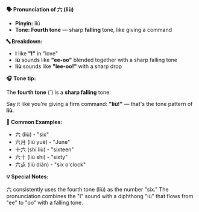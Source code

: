 **🗣️ Pronunciation of 六 (liù)**

- **Pinyin:** liù
- **Tone: Fourth tone** — sharp **falling** tone, like giving a command

**🔤 Breakdown:**

- **l** like **"l"** in "love"
- **iù** sounds like **"ee-oo"** blended together with a sharp falling tone
- **liù** sounds like **"lee-oo!"** with a sharp drop

**🎧 Tone tip:**

The **fourth tone** (`) is a **sharp falling** tone:

Say it like you're giving a firm command: **"liù!"** — that's the tone pattern of **liù**.

**📝 Common Examples:**

- 六 (liù) - "six"
- 六月 (liù yuè) - "June"
- 十六 (shí liù) - "sixteen"
- 六十 (liù shí) - "sixty"
- 六点 (liù diǎn) - "six o'clock"

**💡 Special Notes:**

六 consistently uses the fourth tone (liù) as the number "six." The pronunciation combines the "l"
sound with a diphthong "iù" that flows from "ee" to "oo" with a falling tone.
